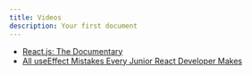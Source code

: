 ```yaml
---
title: Videos
description: Your first document
---
```


- [React.js: The Documentary](https://www.youtube.com/watch?v=8pDqJVdNa44)
- [All useEffect Mistakes Every Junior React Developer Makes](https://www.youtube.com/watch?v=QQYeipc_cik&ab_channel=LamaDev)
